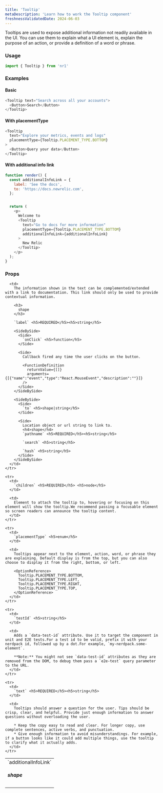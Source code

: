 ```yaml
---
title: 'Tooltip'
metaDescription: 'Learn how to work the Tooltip component'
freshnessValidatedDate: 2024-06-03
---
```


Tooltips are used to expose additional information not readily available in the UI. You can use them to explain what a UI element is, explain the purpose of an action, or provide a definition of a word or phrase.

### Usage

```js
import { Tooltip } from 'nr1'
```

### Examples

#### Basic

```js
<Tooltip text="Search across all your accounts">
  <Button>Search</Button>
</Tooltip>
```

#### With placementType

```js
<Tooltip
  text="Explore your metrics, events and logs"
  placementType={Tooltip.PLACEMENT_TYPE.BOTTOM}
>
  <Button>Query your data</Button>
</Tooltip>
```

#### With additional info link

```js
function render() {
  const additionalInfoLink = {
    label: 'See the docs',
    to: 'https://docs.newrelic.com',
  };


  return (
    <p>
      Welcome to
      <Tooltip
        text="Go to docs for more information"
        placementType={Tooltip.PLACEMENT_TYPE.BOTTOM}
        additionalInfoLink={additionalInfoLink}
      >
        New Relic
      </Tooltip>
    </p>
  );
}
```

### Props

<table>
  <tbody>
    <tr>
      <td>
        `additionalInfoLink` <h5>shape</h5>
      </td>

      <td>
        The information shown in the text can be complemented/extended with a link to documentation. This link should only be used to provide contextual information.

        <h3>
          shape
        </h3>

        `label` <h5>REQUIRED</h5><h5>string</h5>

        <SideBySide>
          <Side>
            `onClick` <h5>function</h5>
          </Side>

          <Side>
            Callback fired any time the user clicks on the button.

            <FunctionDefinition
              returnValue={[]}
              arguments={[{"name":"event","type":"React.MouseEvent","description":""}]}
            />
          </Side>
        </SideBySide>

        <SideBySide>
          <Side>
            `to` <h5>shape|string</h5>
          </Side>

          <Side>
            Location object or url string to link to.
            <h4>shape</h4>
            `pathname` <h5>REQUIRED</h5><h5>string</h5>

            `search` <h5>string</h5>

            `hash` <h5>string</h5>
          </Side>
        </SideBySide>
      </td>
    </tr>

    <tr>
      <td>
        `children` <h5>REQUIRED</h5> <h5>node</h5>
      </td>

      <td>
        Element to attach the tooltip to, hovering or focusing on this element will show the tooltip.We recommend passing a focusable element so screen readers can announce the tooltip content.
      </td>
    </tr>

    <tr>
      <td>
        `placementType` <h5>enum</h5>
      </td>

      <td>
        Tooltips appear next to the element, action, word, or phrase they are explaining. Default display is from the top, but you can also choose to display it from the right, bottom, or left.

        <OptionReference>
          Tooltip.PLACEMENT_TYPE.BOTTOM,
          Tooltip.PLACEMENT_TYPE.LEFT,
          Tooltip.PLACEMENT_TYPE.RIGHT,
          Tooltip.PLACEMENT_TYPE.TOP,
        </OptionReference>
      </td>
    </tr>

    <tr>
      <td>
        `testId` <h5>string</h5>
      </td>

      <td>
        Adds a `data-test-id` attribute. Use it to target the component in unit and E2E tests.For a test id to be valid, prefix it with your nerdpack id, followed up by a dot.For example, `my-nerdpack.some-element`.

        **Note:** You might not see `data-test-id` attributes as they are removed from the DOM, to debug them pass a `e2e-test` query parameter to the URL.
      </td>
    </tr>

    <tr>
      <td>
        `text` <h5>REQUIRED</h5><h5>string</h5>
      </td>

      <td>
        Tooltips should answer a question for the user. Tips should be crisp, clear, and helpful. Provide just enough information to answer questions without overloading the user.

        * Keep the copy easy to read and clear. For longer copy, use complete sentences, active verbs, and punctuation.
        * Give enough information to avoid misunderstandings. For example, if a button looks like it could add multiple things, use the tooltip to clarify what it actually adds.
      </td>
    </tr>
  </tbody>
</table>
